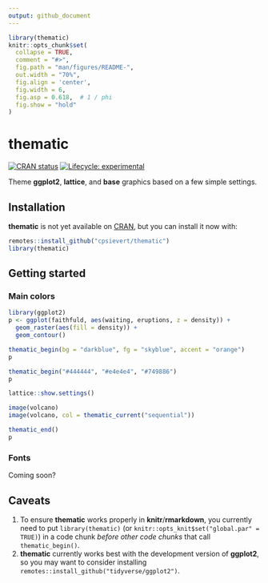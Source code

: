 ```yaml
---
output: github_document
---
```


<!-- README.md is generated from README.Rmd. Please edit that file -->

```r
library(thematic)
knitr::opts_chunk$set(
  collapse = TRUE,
  comment = "#>",
  fig.path = "man/figures/README-",
  out.width = "70%",
  fig.align = 'center',
  fig.width = 6,
  fig.asp = 0.618,  # 1 / phi
  fig.show = "hold"
)
```

# thematic

<!-- badges: start -->
[![CRAN status](https://www.r-pkg.org/badges/version/thematic)](https://CRAN.R-project.org/package=thematic)
[![Lifecycle: experimental](https://img.shields.io/badge/lifecycle-experimental-orange.svg)](https://www.tidyverse.org/lifecycle/#experimental)
<!-- badges: end -->

Theme **ggplot2**, **lattice**, and **base** graphics based on a few simple settings.

## Installation

**thematic** is not yet available on [CRAN](https://CRAN.R-project.org), but you can install it now with:

``` r
remotes::install_github("cpsievert/thematic")
library(thematic)
```

## Getting started

### Main colors

```r
library(ggplot2)
p <- ggplot(faithfuld, aes(waiting, eruptions, z = density)) +
  geom_raster(aes(fill = density)) + 
  geom_contour()
```

```r
thematic_begin(bg = "darkblue", fg = "skyblue", accent = "orange")
p
```

```r
thematic_begin("#444444", "#e4e4e4", "#749886")
p
```

```r
lattice::show.settings()
```

```r
image(volcano)
image(volcano, col = thematic_current("sequential"))
```


```r
thematic_end()
p
```


### Fonts 

Coming soon?

## Caveats

1. To ensure **thematic** works properly in **knitr**/**rmarkdown**, you currently need to put `library(thematic)` (or `knitr::opts_knit$set("global.par" = TRUE)`) in a code chunk *before other code chunks* that call `thematic_begin()`.
2. **thematic** currently works best with the development version of **ggplot2**, so you may want to consider installing `remotes::install_github("tidyverse/ggplot2")`.
